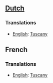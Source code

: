 ==[[Dutch]]==

===Translations===

*[[English]]: [[Tuscany]]

==French==

===Translations===

*[[English]]: [[Tuscany]]